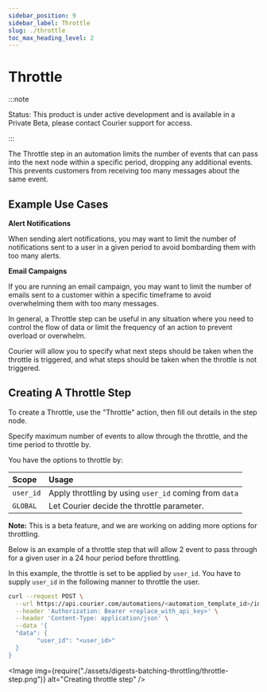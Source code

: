 ```yaml
---
sidebar_position: 9
sidebar_label: Throttle
slug: ./throttle
toc_max_heading_level: 2
---
```



# Throttle

:::note

Status: This product is under active development and is available in a Private Beta, please
contact Courier support for access.

:::

The Throttle step in an automation limits the number of events that can pass into the next node within a specific period, dropping any additional events. This prevents customers from receiving too many messages about the same event.

## Example Use Cases

**Alert Notifications**

When sending alert notifications, you may want to limit the number of notifications sent to a user in a given period to avoid bombarding them with too many alerts.

**Email Campaigns**

If you are running an email campaign, you may want to limit the number of emails sent to a customer within a specific timeframe to avoid overwhelming them with too many messages.

In general, a Throttle step can be useful in any situation where you need to control the flow of data or limit the frequency of an action to prevent overload or overwhelm.

Courier will allow you to specify what next steps should be taken when the throttle is triggered, and what steps should be taken when the throttle is not triggered.

## Creating A Throttle Step

To create a Throttle, use the "Throttle" action, then fill out details in the step node.

Specify maximum number of events to allow through the throttle, and the time period to throttle by.

You have the options to throttle by:

| Scope     | Usage                                                  |
| :-------- | :----------------------------------------------------- |
| `user_id` | Apply throttling by using `user_id` coming from `data` |
| `GLOBAL`  | Let Courier decide the throttle parameter.             |

**Note:** This is a beta feature, and we are working on adding more options for throttling.

Below is an example of a throttle step that will allow 2 event to pass through for a given user in a 24 hour period before throttling.

In this example, the throttle is set to be applied by `user_id`. You have to supply `user_id` in the following manner to throttle the user.

```bash
curl --request POST \
  --url https://api.courier.com/automations/<automation_template_id>/invoke \
  --header 'Authorization: Bearer <replace_with_api_key>' \
  --header 'Content-Type: application/json' \
  --data '{
  "data": {
		"user_id": "<user_id>"
  }
}
```

<Image
  img={require("./assets/digests-batching-throttling/throttle-step.png")}
  alt="Creating throttle step"
/>
